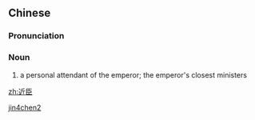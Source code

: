 ==Chinese==
{{zh-forms}}

===Pronunciation===
{{zh-pron
|m=jìnchén
|cat=n
}}

===Noun===
{{zh-noun}}

# {{lb|zh|archaic}} a personal attendant of the emperor; the emperor's closest ministers

[[Category:Mandarin archaic terms|jin4chen2]]

[[zh:近臣]]